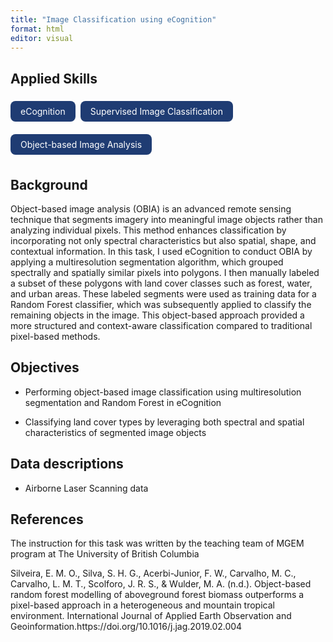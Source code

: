 ```yaml
---
title: "Image Classification using eCognition"
format: html
editor: visual
---
```


## Applied Skills

<div style="display: flex; flex-wrap: wrap; gap: 0.5rem; margin-bottom: 1.5rem;">

<span style="background-color: #1f3c73; color: white; padding: 0.5rem 1rem; border-radius: 0.5rem;">eCognition</span>

<span style="background-color: #1f3c73; color: white; padding: 0.5rem 1rem; border-radius: 0.5rem;">Supervised Image Classification</span>

<span style="background-color: #1f3c73; color: white; padding: 0.5rem 1rem; border-radius: 0.5rem;">Object-based Image Analysis</span>

</div>

::: panel-tabset
## Background

Object-based image analysis (OBIA) is an advanced remote sensing technique that segments imagery into meaningful image objects rather than analyzing individual pixels. This method enhances classification by incorporating not only spectral characteristics but also spatial, shape, and contextual information. In this task, I used eCognition to conduct OBIA by applying a multiresolution segmentation algorithm, which grouped spectrally and spatially similar pixels into polygons. I then manually labeled a subset of these polygons with land cover classes such as forest, water, and urban areas. These labeled segments were used as training data for a Random Forest classifier, which was subsequently applied to classify the remaining objects in the image. This object-based approach provided a more structured and context-aware classification compared to traditional pixel-based methods.

## Objectives

-   Performing object-based image classification using multiresolution segmentation and Random Forest in eCognition

-   Classifying land cover types by leveraging both spectral and spatial characteristics of segmented image objects

## Data descriptions

-   Airborne Laser Scanning data

## References

The instruction for this task was written by the teaching team of MGEM program at The University of British Columbia

Silveira, E. M. O., Silva, S. H. G., Acerbi-Junior, F. W., Carvalho, M. C., Carvalho, L. M. T., Scolforo, J. R. S., & Wulder, M. A. (n.d.). Object-based random forest modelling of aboveground forest biomass outperforms a pixel-based approach in a heterogeneous and mountain tropical environment. International Journal of Applied Earth Observation and Geoinformation.https://doi.org/10.1016/j.jag.2019.02.004

:::





